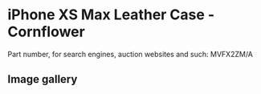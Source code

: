 
# iPhone XS Max Leather Case - Cornflower

Part number, for search engines, auction websites and such: MVFX2ZM/A

## Image gallery

<div style={{ width: "768px" }}>
  <GalleryComponent
    images={[
      {
        original: "/everysource/MVFX2.png",
        thumbnail: "/everypreview/MVFX2.png",
      },
      {
        original: "/everysource/MVFX2_AV1_GOLD.png",
        thumbnail: "/everypreview/MVFX2_AV1_GOLD.png",
      },
      {
        original: "/everysource/MVFX2_AV1_SILVER.png",
        thumbnail: "/everypreview/MVFX2_AV1_SILVER.png",
      },
      {
        original: "/everysource/MVFX2_AV1_SPACE_GRAY.png",
        thumbnail: "/everypreview/MVFX2_AV1_SPACE_GRAY.png",
      },
      {
        original: "/everysource/MVFX2_AV2.png",
        thumbnail: "/everypreview/MVFX2_AV2.png",
      }
    ]}
  />
</div>